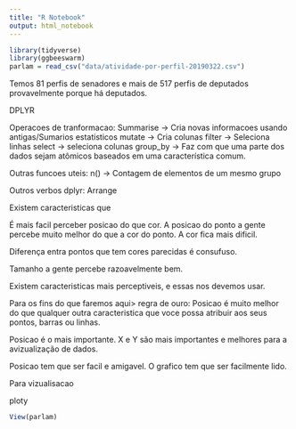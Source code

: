 ```yaml
---
title: "R Notebook"
output: html_notebook
---
```


```r

library(tidyverse)
library(ggbeeswarm)
parlam = read_csv("data/atividade-por-perfil-20190322.csv")

```

Temos 81 perfis de senadores e mais de 517 perfis de deputados provavelmente porque há deputados.

DPLYR

Operacoes de tranformacao:
Summarise -> Cria novas informacoes usando antigas/Sumarios estatisticos
mutate -> Cria colunas
filter -> Seleciona linhas
select -> seleciona colunas
group_by -> Faz com que uma parte dos dados sejam atômicos baseados em uma característica comum.

Outras funcoes uteis:
n() -> Contagem de elementos de um mesmo grupo


Outros verbos dplyr:
Arrange

Existem caracteristicas que 

É mais facil perceber posicao do que cor. A posicao do ponto a gente percebe muito melhor do que a cor do ponto. A cor fica mais dificil.

Diferença entra pontos que tem cores parecidas é consufuso.

Tamanho a gente percebe razoavelmente bem.

Existem caracteristicas mais perceptiveis, e essas nos devemos usar.

Para os fins do que faremos aqui> regra de ouro: Posicao é muito melhor do que qualquer outra caracteristica que voce possa atribuir aos seus pontos, barras ou linhas.

Posicao é o mais importante. X e Y são mais importantes e melhores para a avizualização de dados.

Posicao tem que ser facil e amigavel. O grafico tem que ser facilmente lido.

Para vizualisacao

ploty



```r

View(parlam)

```

